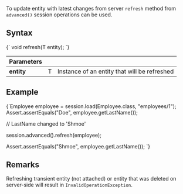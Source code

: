 
To update entity with latest changes from server `refresh` method from `advanced()` session operations can be used.

## Syntax

<TabItem value="refresh_1" label="refresh_1">
<CodeBlock language="java">
{`<T> void refresh(T entity);
`}
</CodeBlock>
</TabItem>

| Parameters | | |
| ------------- | ------------- | ----- |
| **entity** | T | Instance of an entity that will be refreshed |

## Example

<TabItem value="refresh_2" label="refresh_2">
<CodeBlock language="java">
{`Employee employee = session.load(Employee.class, "employees/1");
Assert.assertEquals("Doe", employee.getLastName());

// LastName changed to 'Shmoe'

session.advanced().refresh(employee);

Assert.assertEquals("Shmoe", employee.getLastName());
`}
</CodeBlock>
</TabItem>

## Remarks

Refreshing transient entity (not attached) or entity that was deleted on server-side will result in `InvalidOperationException`.

